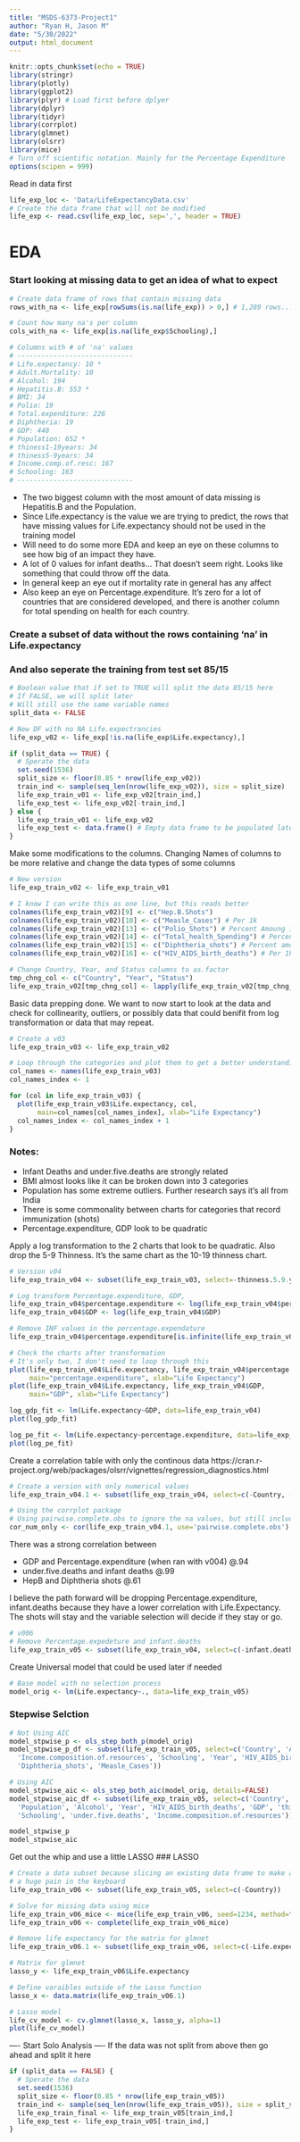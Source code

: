 ```yaml
---
title: "MSDS-6373-Project1"
author: "Ryan H, Jason M"
date: "5/30/2022"
output: html_document
---
```


```r
knitr::opts_chunk$set(echo = TRUE)
library(stringr)
library(plotly)
library(ggplot2)
library(plyr) # Load first before dplyer 
library(dplyr)
library(tidyr)
library(corrplot)
library(glmnet)
library(olsrr)
library(mice)
# Turn off scientific notation. Mainly for the Percentage Expenditure
options(scipen = 999)
```

Read in data first 
```r
life_exp_loc <- 'Data/LifeExpectancyData.csv'
# Create the data frame that will not be modified 
life_exp <- read.csv(life_exp_loc, sep=',', header = TRUE) 
```

# EDA
### Start looking at missing data to get an idea of what to expect 
```r
# Create data frame of rows that contain missing data 
rows_with_na <- life_exp[rowSums(is.na(life_exp)) > 0,] # 1,289 rows...

# Count how many na's per column
cols_with_na <- life_exp[is.na(life_exp$Schooling),]

# Columns with # of 'na' values
# -----------------------------
# Life.expectancy: 10 *
# Adult.Mortality: 10
# Alcohol: 194
# Hepatitis.B: 553 *
# BMI: 34
# Polio: 19
# Total.expenditure: 226
# Diphtheria: 19
# GDP: 448
# Population: 652 *
# thiness1-19years: 34
# thiness5-9years: 34
# Income.comp.of.resc: 167
# Schooling: 163
# ----------------------------- 
```
- The two biggest column with the most amount of data missing is Hepatitis.B and the 
Population. 
- Since Life.expectancy is the value we are trying to predict, the rows that have 
missing values for Life.expectancy should not be used in the training model
- Will need to do some more EDA and keep an eye on these columns to see how 
big of an impact they have.  
- A lot of 0 values for infant deaths... That doesn't seem right. Looks like something
that could throw off the data. 
- In general keep an eye out if mortality rate in general has any affect
- Also keep an eye on Percentage.expenditure. It's zero for a lot of countries that
are considered developed, and there is another column for total spending on health
for each country. 

### Create a subset of data without the rows containing 'na' in Life.expectancy
### And also seperate the training from test set 85/15
```r
# Boolean value that if set to TRUE will split the data 85/15 here
# If FALSE, we will split later 
# Will still use the same variable names
split_data <- FALSE
```

```r
# New DF with no NA Life.expectrancies 
life_exp_v02 <- life_exp[!is.na(life_exp$Life.expectancy),]

if (split_data == TRUE) {
  # Sperate the data 
  set.seed(1536)
  split_size <- floor(0.85 * nrow(life_exp_v02))
  train_ind <- sample(seq_len(nrow(life_exp_v02)), size = split_size)
  life_exp_train_v01 <- life_exp_v02[train_ind,]
  life_exp_test <- life_exp_v02[-train_ind,]
} else {
  life_exp_train_v01 <- life_exp_v02
  life_exp_test <- data.frame() # Empty data frame to be populated later 
}
```

Make some modifications to the columns. Changing Names of columns to be more relative
and change the data types of some columns 
```r
# New version
life_exp_train_v02 <- life_exp_train_v01

# I know I can write this as one line, but this reads better
colnames(life_exp_train_v02)[9] <- c("Hep.B.Shots")
colnames(life_exp_train_v02)[10] <- c("Measle_Cases") # Per 1k
colnames(life_exp_train_v02)[13] <- c("Polio_Shots") # Percent Amoung 1yr olds
colnames(life_exp_train_v02)[14] <- c("Total_health_Spending") # Percent of total gov expenditure
colnames(life_exp_train_v02)[15] <- c("Diphtheria_shots") # Percent among 1yr olds
colnames(life_exp_train_v02)[16] <- c("HIV_AIDS_birth_deaths") # Per 1k

# Change Country, Year, and Status columns to as.factor
tmp_chng_col <- c("Country", "Year", "Status")
life_exp_train_v02[tmp_chng_col] <- lapply(life_exp_train_v02[tmp_chng_col], as.factor)
```

Basic data prepping done. We want to now start to look at the data and check for collinearity,
outliers, or possibly data that could benifit from log transformation or data that may repeat.
```r
# Create a v03 
life_exp_train_v03 <- life_exp_train_v02

# Loop through the categories and plot them to get a better understanding of the distribution
col_names <- names(life_exp_train_v03)
col_names_index <- 1

for (col in life_exp_train_v03) {
  plot(life_exp_train_v03$Life.expectancy, col, 
       main=col_names[col_names_index], xlab="Life Expectancy")
  col_names_index <- col_names_index + 1
}
```

### Notes:

- Infant Deaths and under.five.deaths are strongly related
- BMI almost looks like it can be broken down into 3 categories 
- Population has some extreme outliers. Further research says it's all from India
- There is some commonality between charts for categories that record immunization (shots)
- Percentage.expenditure, GDP look to be quadratic 

Apply a log transformation to the 2 charts that look to be quadratic. 
Also drop the 5-9 Thinness. It's the same chart as the 10-19 thinness chart. 
```r
# Version v04
life_exp_train_v04 <- subset(life_exp_train_v03, select=-thinness.5.9.years) # Removes Thiness 5-9 col

# Log transform Percentage.expenditure, GDP,
life_exp_train_v04$percentage.expenditure <- log(life_exp_train_v04$percentage.expenditure)
life_exp_train_v04$GDP <- log(life_exp_train_v04$GDP)

# Remove INF values in the percentage.expendature
life_exp_train_v04$percentage.expenditure[is.infinite(life_exp_train_v04$percentage.expenditure)] <- NA

# Check the charts after transformation
# It's only two, I don't need to loop through this 
plot(life_exp_train_v04$Life.expectancy, life_exp_train_v04$percentage.expenditure,
     main="percentage.expenditure", xlab="Life Expectancy")
plot(life_exp_train_v04$Life.expectancy, life_exp_train_v04$GDP,
     main="GDP", xlab="Life Expectancy")

log_gdp_fit <- lm(Life.expectancy~GDP, data=life_exp_train_v04)
plot(log_gdp_fit)

log_pe_fit <- lm(Life.expectancy~percentage.expenditure, data=life_exp_train_v04, na.action=na.omit)
plot(log_pe_fit)

```

Create a correlation table with only the continous data
https://cran.r-project.org/web/packages/olsrr/vignettes/regression_diagnostics.html
```r
# Create a version with only numerical values
life_exp_train_v04.1 <- subset(life_exp_train_v04, select=c(-Country, -Year, -Status))

# Using the corrplot package 
# Using pairwise.complete.obs to ignore the na values, but still include the row
cor_num_only <- cor(life_exp_train_v04.1, use='pairwise.complete.obs')

```
There was a strong correlation between

- GDP and Percentage.expenditure (when ran with v004) @.94
- under.five.deaths and infant deaths @.99
- HepB and Diphtheria shots @.61

I believe the path forward will be dropping Percentage.expenditure, infant.deaths because
they have a lower correlation with Life.Expectancy. The shots will stay and the variable 
selection will decide if they stay or go. 

```r
# v006
# Remove Percentage.expedeture and infant.deaths
life_exp_train_v05 <- subset(life_exp_train_v04, select=c(-infant.deaths, -percentage.expenditure))
```

Create Universal model that could be used later if needed
```r
# Base model with no selection process
model_orig <- lm(Life.expectancy~., data=life_exp_train_v05)
```

### Stepwise Selction
```r
# Not Using AIC
model_stpwise_p <- ols_step_both_p(model_orig)
model_stpwise_p_df <- subset(life_exp_train_v05, select=c('Country', 'Adult.Mortality',
  'Income.composition.of.resources', 'Schooling', 'Year', 'HIV_AIDS_birth_deaths', 
  'Diphtheria_shots', 'Measle_Cases'))

# Using AIC
model_stpwise_aic <- ols_step_both_aic(model_orig, details=FALSE)
model_stpwise_aic_df <- subset(life_exp_train_v05, select=c('Country', 'Hep.B.Shots', 
  'Population', 'Alcohol', 'Year', 'HIV_AIDS_birth_deaths', 'GDP', 'thinness..1.19.years',
  'Schooling', 'under.five.deaths', 'Income.composition.of.resources'))

model_stpwise_p
model_stpwise_aic
```

Get out the whip and use a little LASSO 
### LASSO
```r
# Create a data subset because slicing an existing data frame to make a matrix is 
# a huge pain in the keyboard
life_exp_train_v06 <- subset(life_exp_train_v05, select=c(-Country))

# Solve for missing data using mice
life_exp_train_v06_mice <- mice(life_exp_train_v06, seed=1234, method="cart")
life_exp_train_v06 <- complete(life_exp_train_v06_mice)

# Remove life expectancy for the matrix for glmnet
life_exp_train_v06.1 <- subset(life_exp_train_v06, select=c(-Life.expectancy))

# Matrix for glmnet
lasso_y <- life_exp_train_v06$Life.expectancy

# Define varaibles outside of the Lasso function 
lasso_x <- data.matrix(life_exp_train_v06.1)

# Lasso model
life_cv_model <- cv.glmnet(lasso_x, lasso_y, alpha=1)
plot(life_cv_model)
```










---- Start Solo Analysis ----
If the data was not split from above then go ahead and split it here
```r
if (split_data == FALSE) {
  # Sperate the data 
  set.seed(1536)
  split_size <- floor(0.85 * nrow(life_exp_train_v05))
  train_ind <- sample(seq_len(nrow(life_exp_train_v05)), size = split_size)
  life_exp_train_final <- life_exp_train_v05[train_ind,]
  life_exp_test <- life_exp_train_v05[-train_ind,]
}
```











